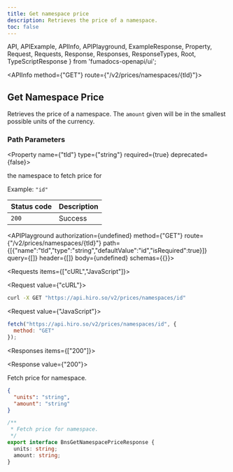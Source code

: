 ```yaml
---
title: Get namespace price
description: Retrieves the price of a namespace.
toc: false
---
```


  API,
  APIExample,
  APIInfo,
  APIPlayground,
  ExampleResponse,
  Property,
  Request,
  Requests,
  Response,
  Responses,
  ResponseTypes,
  Root,
  TypeScriptResponse
} from 'fumadocs-openapi/ui';

<Root baseUrl="https://api.hiro.so">

<API>

<APIInfo method={"GET"} route={"/v2/prices/namespaces/{tld}"}>

## Get Namespace Price

Retrieves the price of a namespace. The `amount` given will be in the smallest possible units of the currency.
### Path Parameters

<Property name={"tld"} type={"string"} required={true} deprecated={false}>

the namespace to fetch price for

<span>Example: `"id"`</span>

</Property>

| Status code | Description |
| :------ | :------ |
| `200` | Success |

<APIPlayground authorization={undefined} method={"GET"} route={"/v2/prices/namespaces/{tld}"} path={[{"name":"tld","type":"string","defaultValue":"id","isRequired":true}]} query={[]} header={[]} body={undefined} schemas={{}}>

</APIPlayground>

</APIInfo>

<APIExample>

<Requests items={["cURL","JavaScript"]}>

<Request value={"cURL"}>

```bash
curl -X GET "https://api.hiro.so/v2/prices/namespaces/id"
```

</Request>

<Request value={"JavaScript"}>

```js
fetch("https://api.hiro.so/v2/prices/namespaces/id", {
  method: "GET"
});
```

</Request>

</Requests>

<Responses items={["200"]}>

<Response value={"200"}>

Fetch price for namespace.

<ResponseTypes>

<ExampleResponse>

```json
{
  "units": "string",
  "amount": "string"
}
```

</ExampleResponse>

<TypeScriptResponse>

```ts
/**
 * Fetch price for namespace.
 */
export interface BnsGetNamespacePriceResponse {
  units: string;
  amount: string;
}
```

</TypeScriptResponse>

</ResponseTypes>

</Response>

</Responses>

</APIExample>

</API>

</Root>
